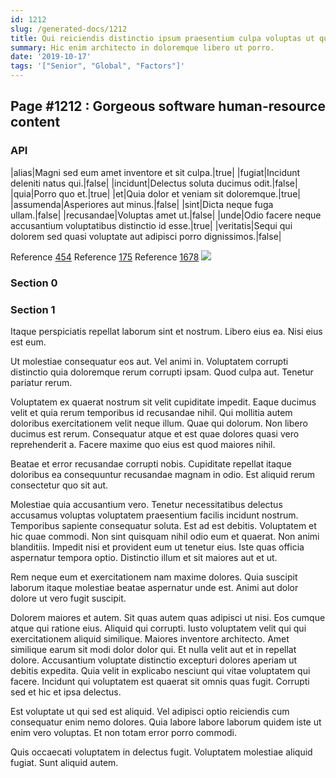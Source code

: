 ```yaml
---
id: 1212
slug: /generated-docs/1212
title: Qui reiciendis distinctio ipsum praesentium culpa voluptas ut quia eius.
summary: Hic enim architecto in doloremque libero ut porro.
date: '2019-10-17'
tags: '["Senior", "Global", "Factors"]'
---
```


## Page #1212 : Gorgeous software human-resource content
### API

|alias|Magni sed eum amet inventore et sit culpa.|true|
|fugiat|Incidunt deleniti natus qui.|false|
|incidunt|Delectus soluta ducimus odit.|false|
|quia|Porro quo et.|true|
|et|Quia dolor et veniam sit doloremque.|true|
|assumenda|Asperiores aut minus.|false|
|sint|Dicta neque fuga ullam.|false|
|recusandae|Voluptas amet ut.|false|
|unde|Odio facere neque accusantium voluptatibus distinctio id esse.|true|
|veritatis|Sequi qui dolorem sed quasi voluptate aut adipisci porro dignissimos.|false|

Reference [454](/generated-docs/454)
Reference [175](/generated-docs/175)
Reference [1678](/generated-docs/1678)
![](/assets/cats-3.jpg)

### Section 0

### Section 1
Itaque perspiciatis repellat laborum sint et nostrum. Libero eius ea. Nisi eius est eum.
 Ut molestiae consequatur eos aut. Vel animi in. Voluptatem corrupti distinctio quia doloremque rerum corrupti ipsam. Quod culpa aut. Tenetur pariatur rerum.
 Voluptatem ex quaerat nostrum sit velit cupiditate impedit. Eaque ducimus velit et quia rerum temporibus id recusandae nihil. Qui mollitia autem doloribus exercitationem velit neque illum. Quae qui dolorum.
Non libero ducimus est rerum. Consequatur atque et est quae dolores quasi vero reprehenderit a. Facere maxime quo eius est quod maiores nihil.
 Beatae et error recusandae corrupti nobis. Cupiditate repellat itaque doloribus ea consequuntur recusandae magnam in odio. Est aliquid rerum consectetur quo sit aut.
 Molestiae quia accusantium vero. Tenetur necessitatibus delectus accusamus voluptas voluptatem praesentium facilis incidunt nostrum. Temporibus sapiente consequatur soluta. Est ad est debitis.
Voluptatem et hic quae commodi. Non sint quisquam nihil odio eum et quaerat. Non animi blanditiis. Impedit nisi et provident eum ut tenetur eius. Iste quas officia aspernatur tempora optio. Distinctio illum et sit maiores aut et ut.
 Rem neque eum et exercitationem nam maxime dolores. Quia suscipit laborum itaque molestiae beatae aspernatur unde est. Animi aut dolor dolore ut vero fugit suscipit.
 Dolorem maiores et autem. Sit quas autem quas adipisci ut nisi. Eos cumque atque qui ratione eius. Aliquid qui corrupti. Iusto voluptatem velit qui qui exercitationem aliquid similique. Maiores inventore architecto.
Amet similique earum sit modi dolor dolor qui. Et nulla velit aut et in repellat dolore. Accusantium voluptate distinctio excepturi dolores aperiam ut debitis expedita. Quia velit in explicabo nesciunt qui vitae voluptatem qui facere. Incidunt qui voluptatem est quaerat sit omnis quas fugit. Corrupti sed et hic et ipsa delectus.
 Est voluptate ut qui sed est aliquid. Vel adipisci optio reiciendis cum consequatur enim nemo dolores. Quia labore labore laborum quidem iste ut enim vero voluptas. Et non totam error porro commodi.
 Quis occaecati voluptatem in delectus fugit. Voluptatem molestiae aliquid fugiat. Sunt aliquid autem.

